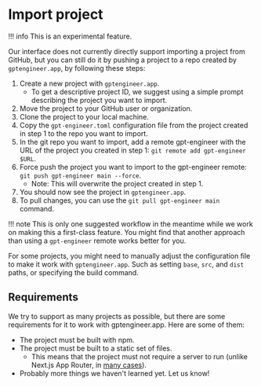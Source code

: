 Import project
==============

!!! info
    This is an experimental feature.

Our interface does not currently directly support importing a project from GitHub, but you can still do it by pushing a project to a repo created by `gptengineer.app`, by following these steps:

1. Create a new project with `gptengineer.app`.
    - To get a descriptive project ID, we suggest using a simple prompt describing the project you want to import.
2. Move the project to your GitHub user or organization.
3. Clone the project to your local machine.
4. Copy the `gpt-engineer.toml` configuration file from the project created in step 1 to the repo you want to import.
5. In the git repo you want to import, add a remote gpt-engineer with the URL of the project you created in step 1: `git remote add gpt-engineer $URL`.
6. Force push the project you want to import to the gpt-engineer remote: `git push gpt-engineer main --force`.
    - Note: This will overwrite the project created in step 1.
7. You should now see the project in `gptengineer.app`.
8. To pull changes, you can use the `git pull gpt-engineer main` command.

!!! note
    This is only one suggested workflow in the meantime while we work on making this a first-class feature. You might find that another approach than using a `gpt-engineer` remote works better for you.

For some projects, you might need to manually adjust the configuration file to make it work with `gptengineer.app`. Such as setting `base`, `src`, and `dist` paths, or specifying the build command.

## Requirements

We try to support as many projects as possible, but there are some requirements for it to work with gptengineer.app. Here are some of them:

 - The project must be built with npm.
 - The project must be built to a static set of files.
    - This means that the project must not require a server to run (unlike Next.js App Router, in [many cases](https://github.com/vercel/next.js/issues/54393)).
 - Probably more things we haven't learned yet. Let us know!
